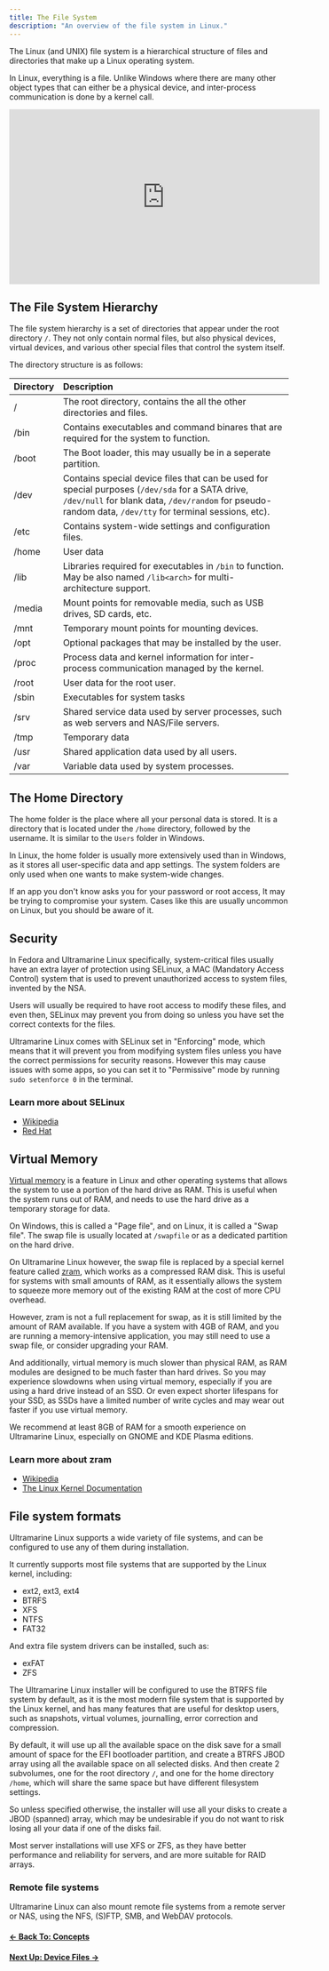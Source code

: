 ```yaml
---
title: The File System
description: "An overview of the file system in Linux."
---
```



The Linux (and UNIX) file system is a hierarchical structure of files and directories that make up a Linux operating system.

In Linux, everything is a file. Unlike Windows where there are many other object types that can either be a physical device, and inter-process communication is done by a kernel call.

<Alert type="info">
  <iframe
    width="560"
    height="315"
    src="https://www.youtube-nocookie.com/embed/42iQKuQodW4?si=YYFew-wjeF6IHXa0"
    title="YouTube video player"
    frameborder="0"
    allow="accelerometer; autoplay; clipboard-write; encrypted-media; gyroscope; picture-in-picture; web-share"
    allowfullscreen
  ></iframe>
</Alert>

## The File System Hierarchy

The file system hierarchy is a set of directories that appear under the root directory `/`. They not only contain normal files, but also physical devices, virtual devices, and various other special files that control the system itself.

The directory structure is as follows:

| Directory | Description                                                                                                                                                                                                 |
| :-------- | :---------------------------------------------------------------------------------------------------------------------------------------------------------------------------------------------------------- |
| /         | The root directory, contains the all the other directories and files.                                                                                                                                       |
| /bin      | Contains executables and command binares that are required for the system to function.                                                                                                                      |
| /boot     | The Boot loader, this may usually be in a seperate partition.                                                                                                                                               |
| /dev      | Contains special device files that can be used for special purposes (`/dev/sda` for a SATA drive, `/dev/null` for blank data, `/dev/random` for pseudo-random data, `/dev/tty` for terminal sessions, etc). |
| /etc      | Contains system-wide settings and configuration files.                                                                                                                                                      |
| /home     | User data                                                                                                                                                                                                   |
| /lib      | Libraries required for executables in `/bin` to function. May be also named `/lib<arch>` for multi-architecture support.                                                                                    |
| /media    | Mount points for removable media, such as USB drives, SD cards, etc.                                                                                                                                        |
| /mnt      | Temporary mount points for mounting devices.                                                                                                                                                                |
| /opt      | Optional packages that may be installed by the user.                                                                                                                                                        |
| /proc     | Process data and kernel information for inter-process communication managed by the kernel.                                                                                                                  |
| /root     | User data for the root user.                                                                                                                                                                                |
| /sbin     | Executables for system tasks                                                                                                                                                                                |
| /srv      | Shared service data used by server processes, such as web servers and NAS/File servers.                                                                                                                     |
| /tmp      | Temporary data                                                                                                                                                                                              |
| /usr      | Shared application data used by all users.                                                                                                                                                                  |
| /var      | Variable data used by system processes.                                                                                                                                                                     |

## The Home Directory

The home folder is the place where all your personal data is stored. It is a directory that is located under the `/home` directory, followed by the username. It is similar to the `Users` folder in Windows.

In Linux, the home folder is usually more extensively used than in Windows, as it stores all user-specific data and app settings. The system folders are only used when one wants to make system-wide changes.

<Alert type="warning">
  If an app you don't know asks you for your password or root access, It may be
  trying to compromise your system. Cases like this are usually uncommon on
  Linux, but you should be aware of it.
</Alert>

## Security

In Fedora and Ultramarine Linux specifically, system-critical files usually have an extra layer of protection using SELinux, a MAC (Mandatory Access Control) system that is used to prevent unauthorized access to system files, invented by the NSA.

Users will usually be required to have root access to modify these files, and even then, SELinux may prevent you from doing so unless you have set the correct contexts for the files.

Ultramarine Linux comes with SELinux set in "Enforcing" mode, which means that it will prevent you from modifying system files unless you have the correct permissions for security reasons. However this may cause issues with some apps, so you can set it to "Permissive" mode by running `sudo setenforce 0` in the terminal.

<Alert type="info">
  <div>
    <h3>Learn more about SELinux</h3>
    <ul>
      <li>
        <a href="https://en.wikipedia.org/wiki/Security-Enhanced_Linux">
          Wikipedia
        </a>
      </li>
      <li>
        <a href="https://www.redhat.com/en/topics/linux/what-is-selinux">
          Red Hat
        </a>
      </li>
    </ul>
  </div>
</Alert>

## Virtual Memory

[Virtual memory](https://en.wikipedia.org/wiki/Virtual_memory) is a feature in Linux and other operating systems that allows the system to use a portion of the hard drive as RAM. This is useful when the system runs out of RAM, and needs to use the hard drive as a temporary storage for data.

On Windows, this is called a "Page file", and on Linux, it is called a "Swap file". The swap file is usually located at `/swapfile` or as a dedicated partition on the hard drive.

On Ultramarine Linux however, the swap file is replaced by a special kernel feature called [zram](https://en.wikipedia.org/wiki/Zram), which works as a compressed RAM disk.
This is useful for systems with small amounts of RAM, as it essentially allows the system to squeeze more memory out of the existing RAM at the cost of more CPU overhead.

However, zram is not a full replacement for swap, as it is still limited by the amount of RAM available. If you have a system with 4GB of RAM, and you are running a memory-intensive application, you may still need to use a swap file, or consider upgrading your RAM.

And additionally, virtual memory is much slower than physical RAM, as RAM modules are designed to be much faster than hard drives. So you may experience slowdowns when using virtual memory, especially if you are using a hard drive instead of an SSD.
Or even expect shorter lifespans for your SSD, as SSDs have a limited number of write cycles and may wear out faster if you use virtual memory.

We recommend at least 8GB of RAM for a smooth experience on Ultramarine Linux, especially on GNOME and KDE Plasma editions.

<Alert type="info">
  <div>
    <h3>Learn more about zram</h3>
    <ul>
      <li>
        <a href="https://en.wikipedia.org/wiki/Zram">Wikipedia</a>
      </li>
      <li>
        <a href="https://www.kernel.org/doc/html/latest/admin-guide/blockdev/zram.html">
          The Linux Kernel Documentation
        </a>
      </li>
    </ul>
  </div>
</Alert>

## File system formats

Ultramarine Linux supports a wide variety of file systems, and can be configured to use any of them during installation.

It currently supports most file systems that are supported by the Linux kernel, including:

- ext2, ext3, ext4
- BTRFS
- XFS
- NTFS
- FAT32

And extra file system drivers can be installed, such as:

- exFAT
- ZFS

The Ultramarine Linux installer will be configured to use the BTRFS file system by default, as it is the most modern file system that is supported by the Linux kernel, and has many features that are useful for desktop users, such as snapshots, virtual volumes, journalling, error correction and compression.

By default, it will use up all the available space on the disk save for a small amount of space for the EFI bootloader partition, and create a BTRFS JBOD array using all the available space on all selected disks.
And then create 2 subvolumes, one for the root directory `/`, and one for the home directory `/home`, which will share the same space but have different filesystem settings.

So unless specified otherwise, the installer will use all your disks to create a JBOD (spanned) array, which may be undesirable if you do not want to risk losing all your data if one of the disks fail.

Most server installations will use XFS or ZFS, as they have better performance and reliability for servers, and are more suitable for RAID arrays.

### Remote file systems

Ultramarine Linux can also mount remote file systems from a remote server or NAS, using the NFS, (S)FTP, SMB, and WebDAV protocols.

#### [← Back To: Concepts](overview)

#### [Next Up: Device Files →](devicefiles)
